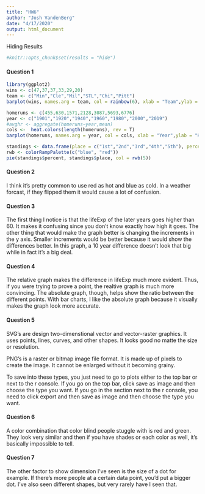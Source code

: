```yaml
---
title: "HW6"
author: "Josh VandenBerg"
date: "4/17/2020"
output: html_document
---
```

Hiding Results
```r
#knitr::opts_chunk$set(results = "hide")
```
#### Question 1
```r
library(ggplot2)
wins <- c(47,37,37,33,29,20)
team <- c("Min","Cle","Mil","STL","Chi","Pitt")
barplot(wins, names.arg = team, col = rainbow(6), xlab = "Team",ylab = "Wins")
```

```r
homeruns <- c(455,630,1571,2128,3087,5693,6776)
year <- c("1901","1920","1940","1960","1980","2000","2019")
#avghr <- aggregate(homeruns~year,mean)
cols <-  heat.colors(length(homeruns), rev = T)
barplot(homeruns, names.arg = year, col = cols, xlab = "Year",ylab = "Homeruns")
```

```r
standings <- data.frame(place = c("1st","2nd","3rd","4th","5th"), percent = c(26,22,7,19,26))
rwb <- colorRampPalette(c("blue", "red"))
pie(standings$percent, standings$place, col = rwb(5))
```

#### Question 2
I think it's pretty common to use red as hot and blue as cold. In a weather forcast, if they flipped them it would cause a lot of confusion.

#### Question 3
The first thing I notice is that the lifeExp of the later years goes higher than 60. It makes it confusing since you don't know exactly how high it goes. The other thing that would make the graph better is changing the increments in the y axis. Smaller increments would be better because it would show the differences better. In this graph, a 10 year difference doesn't look that big while in fact it's a big deal.

#### Question 4
The relative graph makes the difference in lifeExp much more evident. Thus, if you were trying to prove a point, the realtive graph is much more convincing.
The absolute graph, though, helps show the ratio between the different points. With bar charts, I like the absolute graph because it visually makes the graph look more accurate. 

#### Question 5
SVG's are design two-dimenstional vector and vector-raster graphics. It uses points, lines, curves, and other shapes. It looks good no matte the size or resolution.

PNG's is a raster or bitmap image file format. It is made up of pixels to create the image. It cannot be enlarged without it becoming grainy.

To save into these types, you just need to go to plots either to the top bar or next to the r console. If you go on the top bar, click save as image and then choose the type you want. If you go in the section next to the r console, you need to click export and then save as image and then choose the type you want.

#### Question 6
A color combination that color blind people stuggle with is red and green. They look very similar and then if you have shades or each color as well, it's basically impossible to tell. 

#### Question 7
The other factor to show dimension I've seen is the size of a dot for example. If there's more people at a certain data point, you'd put a bigger dot. I've also seen different shapes, but very rarely have I seen that. 